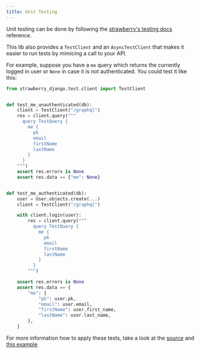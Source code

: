 ```yaml
---
title: Unit Testing
---
```



Unit testing can be done by following the
[strawberry's testing docs](https://strawberry.rocks/docs/operations/testing) reference.

This lib also provides a `TestClient` and an `AsyncTestClient` that makes it easier
to run tests by mimicing a call to your API.

For example, suppose you have a `me` query which returns the currently logged in
user or `None` in case it is not authenticated. You could test it like this:

```python
from strawberry_django.test.client import TestClient


def test_me_unauthenticated(db):
    client = TestClient("/graphql")
    res = client.query("""
      query TestQuery {
        me {
          pk
          email
          firstName
          lastName
        }
      }
    """)
    assert res.errors is None
    assert res.data == {"me": None}


def test_me_authenticated(db):
    user = User.objects.create(...)
    client = TestClient("/graphql")

    with client.login(user):
        res = client.query("""
          query TestQuery {
            me {
              pk
              email
              firstName
              lastName
            }
          }
        """)

    assert res.errors is None
    assert res.data == {
        "me": {
            "pk": user.pk,
            "email": user.email,
            "firstName": user.first_name,
            "lastName": user.last_name,
        },
    }
```

For more information how to apply these tests, take a look at the [source](https://github.com/strawberry-graphql/strawberry-django/blob/main/strawberry_django/test/client.py) and [this example](https://github.com/strawberry-graphql/strawberry-django/blob/main/tests/test_permissions.py#L49)
